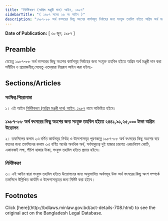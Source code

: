 ```yaml
---
title: "নির্দিষ্টকরণ (অগ্রিম মঞ্জুরী দান) আইন, ১৯৮৭"
sidebarTitle: "( ১৯৮৭ সনের ২৬ নং আইন )"
description: "১৯৮৭-৮৮ অর্থ বত্সরের কিছু অংশের কার্যসমূহ নির্বাহের জন্য সংযুক্ত তহবিল হইতে অগ্রিম অর্থ মঞ্জুরী দানের জন্য প্রণীত আইন৷"
---
```


**Date of Publication:** [ ৩০ জুন, ১৯৮৭ ]

## Preamble

যেহেতু ১৯৮৭-৮৮ অর্থ বত্সরের কিছু অংশের কার্যসমূহ নির্বাহের জন্য সংযুক্ত তহবিল হইতে অগ্রিম অর্থ মঞ্জুরী দান করা সমীচীন ও প্রয়োজনীয়;সেহেতু এতদ্‌দ্বারা নিম্নরূপ আইন করা হইলঃ-

## Sections/Articles

### সংক্ষিপ্ত শিরোনামা

১। এই আইন [নির্দিষ্টকরণ (অগ্রিম মঞ্জুরী দান) আইন, ১৯৮৭](/laws/act-708 "নির্দিষ্টকরণ (অগ্রিম মঞ্জুরী দান) আইন, ১৯৮৭") নামে অভিহিত হইবে।

### ১৯৮৭-৮৮ অর্থ বৎসরের কিছু অংশের জন্য সংযুক্ত তহবিল হইতে ২৪৪১,৯১,২৫,০০০ টাকা অগ্রিম উত্তোলন

২। তফসিলের কলাম ২এ বর্ণিত কার্যসমূহ নির্বাহ ও উদ্দেশ্যসমূহ পূরণকল্পে ১৯৮৭-৮৮ অর্থ বৎসরের কিছু অংশের ব্যয় বহনের জন্য তফসিলের কলাম ৩এ বর্ণিত অর্থের অনধিক অর্থ, সর্বসাকুল্যে দুই হাজার চারশত একচলিস্নশ কোটি, একানব্বই লক্ষ, পঁচিশ হাজার টাকা, সংযুক্ত তহবিল হইতে প্রদেয় হইবে।

### নির্দিষ্টকরণ

৩। এই আইন দ্বারা সংযুক্ত তহবিল হইতে উত্তোলনের জন্য অনুমোদিত অর্থসমূহ উক্ত অর্থ বৎসরের কিছু অংশ সম্পর্কে তফসিলে উল্লিখিত কার্যাদি ও উদ্দেশ্যসমূহের জন্য নির্দিষ্ট করা হইবে।

## Footnotes

<Note>
  Click [here](http://bdlaws.minlaw.gov.bd/act-details-708.html) to see the original act on the Bangladesh Legal Database.
</Note>
